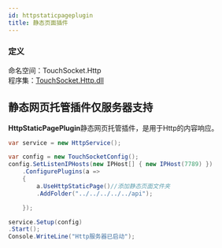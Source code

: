 ```yaml
---
id: httpstaticpageplugin
title: 静态页面插件
---
```


### 定义

命名空间：TouchSocket.Http <br/>
程序集：[TouchSocket.Http.dll](https://www.nuget.org/packages/TouchSocket.Http)

## 静态网页托管插件仅服务器支持

**HttpStaticPagePlugin**静态网页托管插件，是用于Http的内容响应。

```csharp showLineNumbers
var service = new HttpService();

var config = new TouchSocketConfig();
config.SetListenIPHosts(new IPHost[] { new IPHost(7789) })
    .ConfigurePlugins(a =>
    {
        a.UseHttpStaticPage()//添加静态页面文件夹
        .AddFolder("../../../../../api");

    });

service.Setup(config)
.Start();
Console.WriteLine("Http服务器已启动");
```
